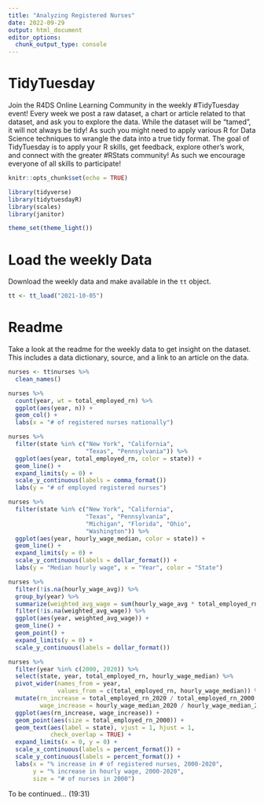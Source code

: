 ```yaml
---
title: "Analyzing Registered Nurses"
date: 2022-09-29
output: html_document
editor_options: 
  chunk_output_type: console
---
```


# TidyTuesday

Join the R4DS Online Learning Community in the weekly #TidyTuesday event!
Every week we post a raw dataset, a chart or article related to that dataset, and ask you to explore the data.
While the dataset will be “tamed”, it will not always be tidy! As such you might need to apply various R for Data Science techniques to wrangle the data into a true tidy format.
The goal of TidyTuesday is to apply your R skills, get feedback, explore other’s work, and connect with the greater #RStats community!
As such we encourage everyone of all skills to participate!

```r

knitr::opts_chunk$set(echo = TRUE)

library(tidyverse)
library(tidytuesdayR)
library(scales)
library(janitor)

theme_set(theme_light())

```

# Load the weekly Data

Download the weekly data and make available in the `tt` object.

```r

tt <- tt_load("2021-10-05")

```


# Readme

Take a look at the readme for the weekly data to get insight on the dataset.
This includes a data dictionary, source, and a link to an article on the data.

```r

nurses <- tt$nurses %>% 
  clean_names() 

```


```r

nurses %>% 
  count(year, wt = total_employed_rn) %>% 
  ggplot(aes(year, n)) +
  geom_col() +
  labs(x = "# of registered nurses nationally")

nurses %>% 
  filter(state %in% c("New York", "California",
                      "Texas", "Pennsylvania")) %>% 
  ggplot(aes(year, total_employed_rn, color = state)) +
  geom_line() +
  expand_limits(y = 0) +
  scale_y_continuous(labels = comma_format())
  labs(y = "# of employed registered nurses")

```


```r

nurses %>% 
  filter(state %in% c("New York", "California",
                      "Texas", "Pennsylvania",
                      "Michigan", "Florida", "Ohio",
                      "Washington")) %>% 
  ggplot(aes(year, hourly_wage_median, color = state)) +
  geom_line() +
  expand_limits(y = 0) +
  scale_y_continuous(labels = dollar_format()) +
  labs(y = "Median hourly wage", x = "Year", color = "State")

nurses %>% 
  filter(!is.na(hourly_wage_avg)) %>% 
  group_by(year) %>% 
  summarize(weighted_avg_wage = sum(hourly_wage_avg * total_employed_rn) / sum(total_employed_rn)) %>% 
  filter(!is.na(weighted_avg_wage)) %>% 
  ggplot(aes(year, weighted_avg_wage)) +
  geom_line() +
  geom_point() +
  expand_limits(y = 0) +
  scale_y_continuous(labels = dollar_format())

```


```r

nurses %>% 
  filter(year %in% c(2000, 2020)) %>% 
  select(state, year, total_employed_rn, hourly_wage_median) %>%
  pivot_wider(names_from = year, 
              values_from = c(total_employed_rn, hourly_wage_median)) %>% 
  mutate(rn_increase = total_employed_rn_2020 / total_employed_rn_2000 - 1,
         wage_increase = hourly_wage_median_2020 / hourly_wage_median_2000 - 1) %>% 
  ggplot(aes(rn_increase, wage_increase)) +
  geom_point(aes(size = total_employed_rn_2000)) +
  geom_text(aes(label = state), vjust = 1, hjust = 1, 
            check_overlap = TRUE) +
  expand_limits(x = 0, y = 0) +
  scale_x_continuous(labels = percent_format()) +
  scale_y_continuous(labels = percent_format()) +
  labs(x = "% increase in # of registered nurses, 2000-2020",
       y = "% increase in hourly wage, 2000-2020",
       size = "# of nurses in 2000")


```


To be continued... (19:31)





























































